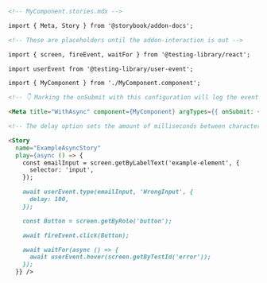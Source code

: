 ```md
<!-- MyComponent.stories.mdx -->

import { Meta, Story } from '@storybook/addon-docs';

<!-- These are placeholders until the addon-interaction is out -->

import { screen, fireEvent, waitFor } from '@testing-library/react';

import userEvent from '@testing-library/user-event';

import { MyComponent } from './MyComponent.component';

<!-- 👇 Marking the onSubmit with this configuration will log the event in the Actions panel -->

<Meta title="WithAsync" component={MyComponent} argTypes={{ onSubmit: { action: true }}/>

<!-- The delay option sets the amount of milliseconds between characters being typed-->

<Story
  name="ExampleAsyncStory"
  play={async () => {
    const emailInput = screen.getByLabelText('example-element', {
      selector: 'input',
    });

    await userEvent.type(emailInput, 'WrongInput', {
      delay: 100,
    });

    const Button = screen.getByRole('button');

    await fireEvent.click(Button);

    await waitFor(async () => {
      await userEvent.hover(screen.getByTestId('error'));
    });
  }} />
```
